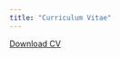 ```yaml
---
title: "Curriculum Vitae"
---
```


<a href="Blackburn_CV_2020.pdf#" class="download" title="Download CV as PDF">Download CV</a>			
